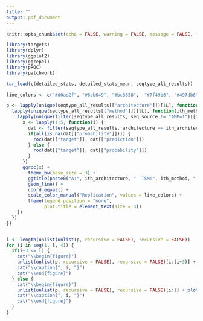 ```yaml
---
title: ""
output: pdf_document
---
```

\centering
```r
knitr::opts_chunk$set(echo = FALSE, warning = FALSE, message = FALSE, fig.width = 6, fig.align = 'center', fig.height = 9)

library(targets)
library(dplyr)
library(ggplot2)
library(ggrepel)
library(pROC)
library(patchwork)

tar_load(c(detailed_stats, detailed_stats_mean, seqtype_all_results))

line_colors <- c("#d0ad2f", "#6cb649", "#bc5658",  "#7f49b6", "#497db6")
```

```r
p <- lapply(unique(seqtype_all_results[["architecture"]])[1L], function(ith_architecture) {
  lapply(unique(seqtype_all_results[["method"]])[1L], function(ith_method) {
    lapply(unique(filter(seqtype_all_results, seq_source != "AMP=1")[["seq_source"]]), function(ith_benchmark) {
      x <- lapply(1:5, function(i) {
        dat <- filter(seqtype_all_results, architecture == ith_architecture, method == ith_method, seq_source %in% c("AMP=1", ith_benchmark), rep == i)
        if(all(is.na(dat[["probability"]]))) {
          roc(dat[["target"]], dat[["prediction"]])
        } else {
          roc(dat[["target"]], dat[["probability"]])
        }
      })
      ggroc(x) +
        theme_bw(base_size = 3) +
        ggtitle(paste0("A:", ith_architecture, "  TSM:", ith_method, "  BSM:", ith_benchmark)) +
        geom_line() +
        coord_equal() +
        scale_color_manual("Replication", values = line_colors) +
        theme(legend.position = "none",
              plot.title = element_text(size = 3))
    })
  })
})


l <- length(unlist(unlist(p, recursive = FALSE), recursive = FALSE))
for (i in seq(1, l, 4)) {
  if(i+3 <= l) {
    cat("\\begin{figure}")
    unlist(unlist(p, recursive = FALSE), recursive = FALSE)[i:(i+3)] + plot_layout(ncol = 4)
    cat("\\caption{", i, "}")
    cat("\\end{figure}")
  } else {
    cat("\\begin{figure}")
    unlist(unlist(p, recursive = FALSE), recursive = FALSE)[i:l] + plot_layout(ncol = 4)
    cat("\\caption{", i, "}")
    cat("\\end{figure}")
  }
}
```

